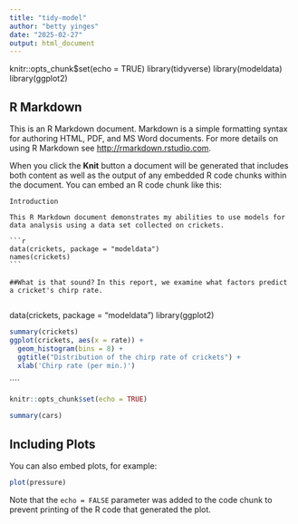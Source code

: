 ```yaml
---
title: "tidy-model"
author: "betty yinges"
date: "2025-02-27"
output: html_document
---
```

knitr::opts_chunk$set(echo = TRUE)
library(tidyverse)
library(modeldata)
library(ggplot2)

## R Markdown

This is an R Markdown document. Markdown is a simple formatting syntax for authoring HTML, PDF, and MS Word documents. For more details on using R Markdown see <http://rmarkdown.rstudio.com>.

When you click the **Knit** button a document will be generated that includes both content as well as the output of any embedded R code chunks within the document. You can embed an R code chunk like this:

`Introduction`

`This R Markdown document demonstrates my abilities to use models for data analysis using a data set collected on crickets.`

````
```r
data(crickets, package = "modeldata")
names(crickets)
```
````
`##What is that sound?`
`In this report, we examine what factors predict a cricket's chirp rate.`

````
````
data(crickets, package = "modeldata")
library(ggplot2)
```r
summary(crickets)
ggplot(crickets, aes(x = rate)) +
  geom_histogram(bins = 8) + 
  ggtitle("Distribution of the chirp rate of crickets") +
  xlab('Chirp rate (per min.)')
```
````

```r
knitr::opts_chunk$set(echo = TRUE)
```


```r
summary(cars)
```

## Including Plots

You can also embed plots, for example:

```r
plot(pressure)
```

Note that the `echo = FALSE` parameter was added to the code chunk to prevent printing of the R code that generated the plot.
